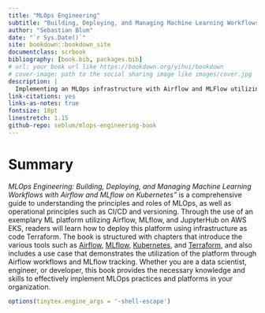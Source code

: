 ```yaml
--- 
title: "MLOps Engineering"
subtitle: "Building, Deploying, and Managing Machine Learning Workflows with Airflow and MLflow on Kubernetes."
author: "Sebastian Blum"
date: "`r Sys.Date()`"
site: bookdown::bookdown_site
documentclass: scrbook
bibliography: [book.bib, packages.bib]
# url: your book url like https://bookdown.org/yihui/bookdown
# cover-image: path to the social sharing image like images/cover.jpg
description: |
  Implementing an MLOps infrastructure with Airflow and MLFlow utilizing K8s, Terraform, and GithubActions.
link-citations: yes
links-as-notes: true
fontsize: 10pt
linestretch: 1.15
github-repo: seblum/mlops-engineering-book
---
```


# Summary {.unlisted .unnumbered}

*MLOps Engineering: Building, Deploying, and Managing Machine Learning Workflows with Airflow and MLflow on Kubernetes"* is a comprehensive guide to understanding the principles and roles of MLOps, as well as operational principles such as CI/CD and versioning. Through the use of an exemplary ML platform utilizing Airflow, MLflow, and JupyterHub on AWS EKS, readers will learn how to deploy this platform using infrastructure as code Terraform. The book is structured with chapters that introduce the various tools such as [Airflow](#airflow), [MLflow](#mlflow), [Kubernetes](#kubernetes), and [Terraform](#terraform), and also includes a use case that demonstrates the utilization of the platform through Airflow workflows and MLflow tracking. Whether you are a data scientist, engineer, or developer, this book provides the necessary knowledge and skills to effectively implement MLOps practices and platforms in your organization.

```r
options(tinytex.engine_args = '-shell-escape')
```

